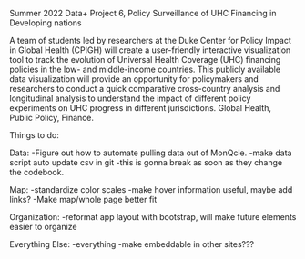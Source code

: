 Summer 2022 Data+ Project 6, Policy Surveillance of UHC Financing in Developing nations

A team of students led by researchers at the Duke Center for Policy Impact in Global Health (CPIGH) will create a user-friendly interactive visualization tool to track the evolution of Universal Health Coverage (UHC) financing policies in the low- and middle-income countries. This publicly available data visualization will provide an opportunity for policymakers and researchers to conduct a quick comparative cross-country analysis and longitudinal analysis to understand the impact of different policy experiments on UHC progress in different jurisdictions. Global Health, Public Policy, Finance.

Things to do:

Data:
-Figure out how to automate pulling data out of MonQcle.
-make data script auto update csv in git
-this is gonna break as soon as they change the codebook.

Map:
-standardize color scales
-make hover information useful, maybe add links?
-Make map/whole page better fit

Organization:
-reformat app layout with bootstrap, will make future elements easier to organize

Everything Else:
-everything
-make embeddable in other sites???
